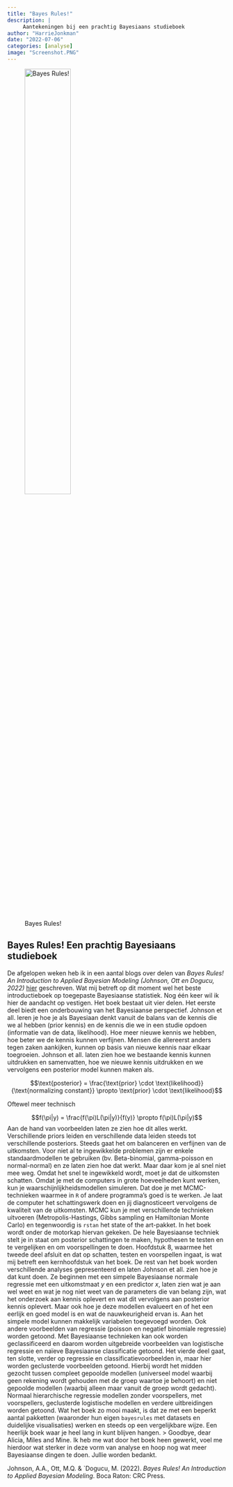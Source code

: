 ```yaml
---
title: "Bayes Rules!"
description: |
     Aantekeningen bij een prachtig Bayesiaans studieboek
author: "HarrieJonkman"
date: "2022-07-06"
categories: [analyse]
image: "Screenshot.PNG"
---
```


![Bayes Rules!](Screenshot.PNG){width=50%}

## Bayes Rules! Een prachtig Bayesiaans studieboek


De afgelopen weken heb ik in een aantal blogs over delen van *Bayes Rules! An Introduction to Applied Bayesian Modeling (Johnson, Ott en Dogucu, 2022)* [hier](https://www.bayesrulesbook.com/) geschreven. Wat mij betreft op dit moment wel het beste introductieboek op toegepaste Bayesiaanse statistiek. Nog één keer wil ik hier de aandacht op vestigen. 
Het boek bestaat uit vier delen. Het eerste deel biedt een onderbouwing van het Bayesiaanse perspectief. Johnson et all. leren je hoe je als Bayesiaan denkt vanuit de balans van de kennis die we al hebben (prior kennis) en de kennis die we in een studie opdoen (informatie van de data, likelihood). Hoe meer nieuwe kennis we hebben, hoe beter we de kennis kunnen verfijnen. Mensen die allereerst anders tegen zaken aankijken, kunnen op basis van nieuwe kennis naar elkaar toegroeien. Johnson et all. laten zien hoe we bestaande kennis kunnen uitdrukken en samenvatten, hoe we nieuwe kennis uitdrukken en we vervolgens een posterior model kunnen maken als. 
 

$$\text{posterior} = \frac{\text{prior} \cdot \text{likelihood}}{\text{normalizing constant}} \propto \text{prior} \cdot \text{likelihood}$$

Oftewel meer technisch
    
$$f(\pi|y) = \frac{f(\pi)L(\pi|y)}{f(y)} \propto f(\pi)L(\pi|y)$$ 
Aan de hand van voorbeelden laten ze zien hoe dit alles werkt. Verschillende priors leiden en verschillende data leiden steeds tot verschillende posteriors. Steeds gaat het om balanceren en verfijnen van de uitkomsten. Voor niet al te ingewikkelde problemen zijn er enkele standaardmodellen te gebruiken (bv. Beta-binomial, gamma-poisson en normal-normal) en ze laten zien hoe dat werkt. Maar daar kom je al snel niet mee weg. 
Omdat het snel te ingewikkeld wordt, moet je dat de uitkomsten schatten. Omdat je met de computers in grote hoeveelheden kunt werken, kun je waarschijnlijkheidsmodellen simuleren. Dat doe je met MCMC-technieken waarmee in `R` of andere programma’s goed is te werken. Je laat de computer het schattingswerk doen en jij diagnosticeert vervolgens de kwaliteit van de uitkomsten. MCMC kun je met verschillende technieken uitvoeren (Metropolis-Hastings, Gibbs sampling en Hamiltonian Monte Carlo) en tegenwoordig is `rstan` het state of the art-pakket. In het boek wordt onder de motorkap hiervan gekeken. De hele Bayesiaanse techniek stelt je in staat om posterior schattingen te maken, hypothesen te testen en te vergelijken en om voorspellingen te doen. Hoofdstuk 8, waarmee het tweede deel afsluit en dat op schatten, testen en voorspellen ingaat, is wat mij betreft een kernhoofdstuk van het boek. 
De rest van het boek worden verschillende analyses gepresenteerd en laten Johnson et all. zien hoe je dat kunt doen. Ze beginnen met een simpele Bayesiaanse normale regressie met een uitkomstmaat $y$ en een predictor $x$, laten zien wat je aan wel weet en wat je nog niet weet van de parameters die van belang zijn, wat het onderzoek aan kennis oplevert en wat dit vervolgens aan posterior kennis oplevert. Maar ook hoe je deze modellen evalueert en of het een eerlijk en goed model is en wat de nauwkeurigheid ervan is. Aan het simpele model kunnen makkelijk variabelen toegevoegd worden. Ook andere voorbeelden van regressie (poisson en negatief binomiale regressie) worden getoond. Met Bayesiaanse technieken kan ook worden geclassificeerd en daarom worden uitgebreide voorbeelden van logistische regressie en naïeve Bayesiaanse classificatie getoond. 
Het vierde deel gaat, ten slotte, verder op regressie en classificatievoorbeelden in, maar hier worden geclusterde voorbeelden getoond. Hierbij wordt het midden gezocht tussen compleet gepoolde modellen (universeel model waarbij geen rekening wordt gehouden met de groep waartoe je behoort) en niet gepoolde modellen (waarbij alleen maar vanuit de groep wordt gedacht). Normaal hierarchische regressie modellen zonder voorspellers, met voorspellers, geclusterde logistische modellen en verdere uitbreidingen worden getoond. 
Wat het boek zo mooi maakt, is dat ze met een beperkt aantal pakketten (waaronder hun eigen `bayesrules` met datasets en duidelijke visualisaties) werken en steeds op een vergelijkbare wijze.  Een heerlijk boek waar je heel lang in kunt blijven hangen. 
> Goodbye, dear Alicia, Miles and Mine. Ik heb me wat door het boek heen gewerkt, voel me hierdoor wat sterker in deze vorm van analyse en hoop nog wat meer Bayesiaanse dingen te doen. Jullie worden bedankt. 


Johnson, A.A., Ott, M.Q. & `Dogucu, M. (2022). *Bayes Rules! An Introduction to Applied Bayesian Modeling*. Boca Raton: CRC Press.




